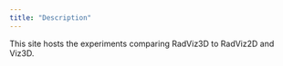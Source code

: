 ---
title: "Description"
---

This site hosts the experiments comparing RadViz3D to RadViz2D and Viz3D.
